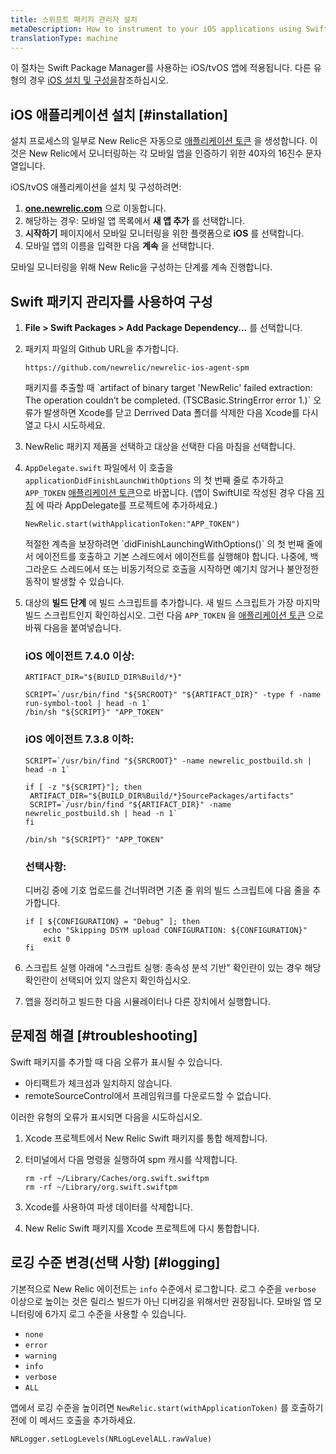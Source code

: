 ```yaml
---
title: 스위프트 패키지 관리자 설치
metaDescription: How to instrument to your iOS applications using Swift Package Manager.
translationType: machine
---
```


이 절차는 Swift Package Manager를 사용하는 iOS/tvOS 앱에 적용됩니다. 다른 유형의 경우 [iOS 설치 및 구성을](/docs/mobile-monitoring-installation/ios-installation-and-configuration)참조하십시오.

## iOS 애플리케이션 설치 [#installation]

설치 프로세스의 일부로 New Relic은 자동으로 [애플리케이션 토큰](/docs/mobile-apps/viewing-your-application-token) 을 생성합니다. 이것은 New Relic에서 모니터링하는 각 모바일 앱을 인증하기 위한 40자의 16진수 문자열입니다.

iOS/tvOS 애플리케이션을 설치 및 구성하려면:

1. **[one.newrelic.com](https://one.newrelic.com/all-capabilities)** 으로 이동합니다.
2. 해당하는 경우: 모바일 앱 목록에서 **새 앱 추가** 를 선택합니다.
3. **시작하기** 페이지에서 모바일 모니터링을 위한 플랫폼으로 **iOS** 를 선택합니다.
4. 모바일 앱의 이름을 입력한 다음 **계속** 을 선택합니다.

모바일 모니터링을 위해 New Relic을 구성하는 단계를 계속 진행합니다.

## Swift 패키지 관리자를 사용하여 구성

1. **File > Swift Packages > Add Package Dependency...** 를 선택합니다.

2. 패키지 파일의 Github URL을 추가합니다.

   ```
   https://github.com/newrelic/newrelic-ios-agent-spm
   ```

   <Callout variant="tip">
     패키지를 추출할 때 `artifact of binary target 'NewRelic' failed extraction: The operation couldn’t be completed. (TSCBasic.StringError error 1.)` 오류가 발생하면 Xcode를 닫고 Derrived Data 폴더를 삭제한 다음 Xcode를 다시 열고 다시 시도하세요.
   </Callout>

3. NewRelic 패키지 제품을 선택하고 대상을 선택한 다음 마침을 선택합니다.

4. `AppDelegate.swift` 파일에서 이 호출을 `applicationDidFinishLaunchWithOptions` 의 첫 번째 줄로 추가하고 `APP_TOKEN` [애플리케이션 토큰](/docs/mobile-apps/viewing-your-application-token)으로 바꿉니다. (앱이 SwiftUI로 작성된 경우 다음 [지침](/docs/mobile-monitoring/new-relic-mobile-ios/troubleshoot/swiftui-appdelegate) 에 따라 AppDelegate를 프로젝트에 추가하세요.)

   ```
   NewRelic.start(withApplicationToken:"APP_TOKEN")
   ```

   <Callout variant="important">
     적절한 계측을 보장하려면 `didFinishLaunchingWithOptions()` 의 첫 번째 줄에서 에이전트를 호출하고 기본 스레드에서 에이전트를 실행해야 합니다. 나중에, 백그라운드 스레드에서 또는 비동기적으로 호출을 시작하면 예기치 않거나 불안정한 동작이 발생할 수 있습니다.
   </Callout>

5. 대상의 **빌드 단계** 에 빌드 스크립트를 추가합니다. 새 빌드 스크립트가 가장 마지막 빌드 스크립트인지 확인하십시오. 그런 다음 `APP_TOKEN` 을 [애플리케이션 토큰](/docs/mobile-apps/viewing-your-application-token) 으로 바꿔 다음을 붙여넣습니다.

   ### **iOS 에이전트 7.4.0 이상**:

   ```
   ARTIFACT_DIR="${BUILD_DIR%Build/*}"

   SCRIPT=`/usr/bin/find "${SRCROOT}" "${ARTIFACT_DIR}" -type f -name run-symbol-tool | head -n 1`
   /bin/sh "${SCRIPT}" "APP_TOKEN"

   ```

   ### **iOS 에이전트 7.3.8 이하**:

   ```
   SCRIPT=`/usr/bin/find "${SRCROOT}" -name newrelic_postbuild.sh | head -n 1`

   if [ -z "${SCRIPT}"]; then
    ARTIFACT_DIR="${BUILD_DIR%Build/*}SourcePackages/artifacts"
    SCRIPT=`/usr/bin/find "${ARTIFACT_DIR}" -name newrelic_postbuild.sh | head -n 1`
   fi

   /bin/sh "${SCRIPT}" "APP_TOKEN"
   ```

   ### **선택사항**:

   디버깅 중에 기호 업로드를 건너뛰려면 기존 줄 위의 빌드 스크립트에 다음 줄을 추가합니다.

   ```
   if [ ${CONFIGURATION} = "Debug" ]; then
       echo "Skipping DSYM upload CONFIGURATION: ${CONFIGURATION}"
       exit 0
   fi
   ```

6. 스크립트 실행 아래에 "스크립트 실행: 종속성 분석 기반" 확인란이 있는 경우 해당 확인란이 선택되어 있지 않은지 확인하십시오.

7. 앱을 정리하고 빌드한 다음 시뮬레이터나 다른 장치에서 실행합니다.

<InstallFeedback/>

## 문제점 해결 [#troubleshooting]

Swift 패키지를 추가할 때 다음 오류가 표시될 수 있습니다.

* 아티팩트가 체크섬과 일치하지 않습니다.
* remoteSourceControl에서 프레임워크를 다운로드할 수 없습니다.

이러한 유형의 오류가 표시되면 다음을 시도하십시오.

1. Xcode 프로젝트에서 New Relic Swift 패키지를 통합 해제합니다.

2. 터미널에서 다음 명령을 실행하여 spm 캐시를 삭제합니다.

   ```
   rm -rf ~/Library/Caches/org.swift.swiftpm
   rm -rf ~/Library/org.swift.swiftpm
   ```

3. Xcode를 사용하여 파생 데이터를 삭제합니다.

4. New Relic Swift 패키지를 Xcode 프로젝트에 다시 통합합니다.

## 로깅 수준 변경(선택 사항) [#logging]

기본적으로 New Relic 에이전트는 `info` 수준에서 로그합니다. 로그 수준을 `verbose` 이상으로 높이는 것은 릴리스 빌드가 아닌 디버깅을 위해서만 권장됩니다. 모바일 앱 모니터링에 6가지 로그 수준을 사용할 수 있습니다.

* `none`
* `error`
* `warning`
* `info`
* `verbose`
* `ALL`

앱에서 로깅 수준을 높이려면 `NewRelic.start(withApplicationToken)` 를 호출하기 전에 이 메서드 호출을 추가하세요.

```
NRLogger.setLogLevels(NRLogLevelALL.rawValue)
```